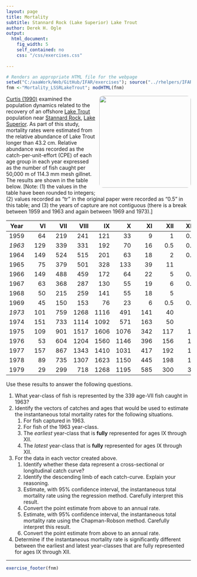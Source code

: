 ```yaml
---
layout: page
title: Mortality
subtitle: Stannard Rock (Lake Superior) Lake Trout
author: Derek H. Ogle
output: 
  html_document: 
    fig_width: 5
    self_contained: no
    css: "/css/exercises.css"
    
---
```

```r
# Renders an appropriate HTML file for the webpage
setwd("C:/aaaWork/Web/GitHub/IFAR/exercises"); source("../rhelpers/IFARhelpers.R")
fnm <-"Mortality_LSSRLakeTrout"; modHTML(fnm)
```

<img style="float: right; margin: 0px 0px 10px 10px; border-radius:10px;" src="imgs/lake-trout-gillnet.jpg" width="250px" />
[Curtis (1990)](http://www.glsc.usgs.gov/publications/1990/688) examined the population dynamics related to the recovery of an offshore [Lake Trout](https://en.wikipedia.org/wiki/Lake_trout) population near [Stannard Rock](https://en.wikipedia.org/wiki/Stannard_Rock_Light), [Lake Superior](https://en.wikipedia.org/wiki/Lake_Superior).  As part of this study, mortality rates were estimated from the relative abundance of Lake Trout longer than 43.2 cm.  Relative abundance was recorded as the catch-per-unit-effort (CPE) of each age group in each year expressed as the number of fish caught per 50,000 m of 114.3 mm mesh gillnet.  The results are shown in the table below.  [Note: (1) the values in the table have been rounded to integers; (2) values recorded as "tr" in the original paper were recorded as "0.5" in this table; and (3) the years of capture are not contiguous (there is a break between 1959 and 1963 and again between 1969 and 1973).]


| Year | &nbsp;&nbsp;&nbsp;&nbsp;&nbsp;&nbsp;VI | &nbsp;&nbsp;&nbsp;&nbsp;&nbsp;VII | &nbsp;&nbsp;&nbsp;&nbsp;VIII | &nbsp;&nbsp;&nbsp;&nbsp;&nbsp;&nbsp;IX | &nbsp;&nbsp;&nbsp;&nbsp;&nbsp;&nbsp;&nbsp;X | &nbsp;&nbsp;&nbsp;&nbsp;&nbsp;&nbsp;XI | &nbsp;&nbsp;&nbsp;&nbsp;&nbsp;XII | &nbsp;&nbsp;&nbsp;&nbsp;XIII | &nbsp;&nbsp;&nbsp;&nbsp;&nbsp;XIV |
|:----:|---:|---:|---:|---:|---:|---:|---:|---:|---:|
| 1959 | 64 | 219 | 241 | 121 | 33 | 9 | 1 | 0.5 | 1 |
| *1963* | 129 | 339 | 331 | 192 | 70 | 16 | 0.5 | 0.5 | 0.5 |
| 1964 | 149 | 524 | 515 | 201 | 63 | 18 | 2 | 0.5 | 0.5 |
| 1965 | 75 | 379 | 501 | 328 | 133 | 39 | 11 | 1 | 0.5 |
| 1966 | 149 | 488 | 459 | 172 | 64 | 22 | 5 | 0.5 | 0.5 |
| 1967 | 63 | 368 | 287 | 130 | 55 | 19 | 6 | 0.5 | 0.5 |
| 1968 | 50 | 215 | 259 | 141 | 55 | 18 | 5 | 1 | 0.5 |
| 1969 | 45 | 150 | 153 | 76 | 23 | 6 | 0.5 | 0.5 | 0.5 |
| *1973* | 101 | 759 | 1268 | 1116 | 491 | 141 | 40 | 4 | 0.5 |
| 1974 | 151 | 733 | 1114 | 1092 | 571 | 163 | 50 | 9 | 5 |
| 1975 | 109 | 901 | 1517 | 1606 | 1076 | 342 | 117 | 12 | 7 |
| 1976 | 53 | 604 | 1204 | 1560 | 1146 | 396 | 156 | 18 | 10 |
| 1977 | 157 | 867 | 1343 | 1410 | 1031 | 417 | 192 | 17 | 7 |
| 1978 | 89 | 735 | 1307 | 1623 | 1150 | 445 | 198 | 18 | 14 |
| 1979 | 29 | 299 | 718 | 1268 | 1195 | 585 | 300 | 36 | 14 |

Use these results to answer the following questions.
  
1. What year-class of fish is represented by the 339 age-VII fish caught in 1963?
1. Identify the vectors of catches and ages that would be used to estimate the instantaneous total mortality rates for the following situations.
   1. For fish captured in 1963.
   1. For fish of the 1963 year-class.
   1. The *earliest* year-class that is **fully** represented for ages IX through XII.
   1. The *latest* year-class that is **fully** represented for ages IX through XII.
1. For the data in each vector created above.
   1. Identify whether these data represent a cross-sectional or longitudinal catch curve?
   1. Identify the descending limb of each catch-curve.  Explain your reasoning.
   1. Estimate, with 95% confidence interval, the instantaneous total mortality rate using the regression method.  Carefully interpret this result.
   1. Convert the point estimate from above to an annual rate.
   1. Estimate, with 95% confidence interval, the instantaneous total mortality rate using the Chapman-Robson method.  Carefully interpret this result.
   1. Convert the point estimate from above to an annual rate.
1. Determine if the instantaneous mortality rate is significantly different between the earliest and latest year-classes that are fully represented for ages IX through XII.

---
```r
exercise_footer(fnm)
```
